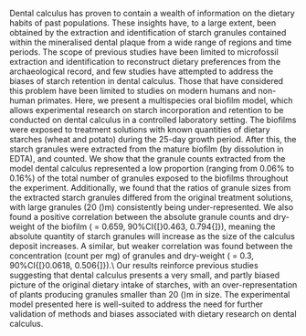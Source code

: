 
Dental calculus has proven to contain a wealth of information on the
dietary habits of past populations. These insights have, to a large
extent, been obtained by the extraction and identification of starch
granules contained within the mineralised dental plaque from a wide
range of regions and time periods. The scope of previous studies have
been limited to microfossil extraction and identification to reconstruct
dietary preferences from the archaeological record, and few studies have
attempted to address the biases of starch retention in dental calculus.
Those that have considered this problem have been limited to \emph{in
vivo} studies on modern humans and non-human primates. Here, we present
a multispecies oral biofilm model, which allows experimental research on
starch incorporation and retention to be conducted on \emph{in vitro}
dental calculus in a controlled laboratory setting. The biofilms were
exposed to treatment solutions with known quantities of dietary starches
(wheat and potato) during the 25-day growth period. After this, the
starch granules were extracted from the mature biofilm (by dissolution
in EDTA), and counted. We show that the granule counts extracted from
the model dental calculus represented a low proportion (ranging from
0.06\% to 0.16\%) of the total number of granules exposed to the
biofilms throughout the experiment. Additionally, we found that the
ratios of granule sizes from the extracted starch granules differed from
the original treatment solutions, with large granules (\textgreater20
\(\mu\)m) consistently being under-represented. We also found a
positive correlation between the absolute granule counts and dry-weight of the
biofilm (\emph{r} = 0.659, 90\%CI{[}0.463, 0.794{]}), meaning the absolute
quantity of starch granules will increase as the size of the calculus deposit
increases. A similar, but weaker correlation was found between
the concentration (count per mg) of granules and dry-weight (\emph{r} =
0.3, 90\%CI{[}0.0618, 0.506{]}).\\
Our results reinforce previous \emph{in vivo} studies suggesting that
dental calculus presents a very small, and partly biased picture of the
original dietary intake of starches, with an over-representation of
plants producing granules smaller than 20 \(\mu\)m in size. The
experimental model presented here is well-suited to address the need for
further validation of methods and biases associated with dietary
research on dental calculus.
